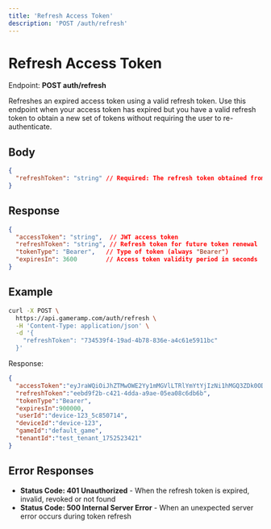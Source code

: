 ```yaml
---
title: 'Refresh Access Token'
description: 'POST /auth/refresh'
---
```


# Refresh Access Token

Endpoint: **POST auth/refresh**

Refreshes an expired access token using a valid refresh token. Use this endpoint when your access token has expired but you have a valid refresh token to obtain a new set of tokens without requiring the user to re-authenticate.

## Body

```json
{
  "refreshToken": "string" // Required: The refresh token obtained from previous login or refresh
}
```

## Response

```json
{
  "accessToken": "string",  // JWT access token
  "refreshToken": "string", // Refresh token for future token renewal
  "tokenType": "Bearer",   // Type of token (always "Bearer")
  "expiresIn": 3600        // Access token validity period in seconds
}
```

## Example

```bash
curl -X POST \
  https://api.gameramp.com/auth/refresh \
  -H 'Content-Type: application/json' \
  -d '{
    "refreshToken": "734539f4-19ad-4b78-836e-a4c61e5911bc"
  }'
```

Response:
```json
{
  "accessToken":"eyJraWQiOiJhZTMwOWE2Yy1mMGVlLTRlYmYtYjIzNi1hMGQ3ZDk0ODg1ZTQiLCJhbGciOiJSUzI1NiJ9.eyJ0ZW5hbnRfaWQiOiJ0ZXN0X3RlbmFudF8xNzUyNTIzNDIxIiwiZGV2aWNlX2lkIjoiZGV2aWNlLTEyMyIsImdhbWVfaWQiOiJkZWZhdWx0X2dhbWUiLCJzdWIiOiJkZXZpY2UtMTIzXzVjODUwNzE0IiwiaWF0IjoxNzUyNzI2OTg1LCJleHAiOjE3NTI3Mjc4ODV9.Dz9npGt6jrTavM2oFchFi4Lw7tIoePd0TFsBxmx7f-yfxYwiIIBMiXfL_A0SMpTnINXvQkZrux16L_EXtZtEy2dfgO79ywac1TyYyuR_UPwrmuKR5jbNbXm5e9P8WY2z1KJOOQ7XVjvrZfkUrasyz-ZhDUmMIhAcwrLz9bDy3ih4I2rhCWvadM8my0tEBQ1vLTFt5uvJKQdt2L30zz5H2jOiV7JIWzFDhPW8eZZqFky259RU7WPMeAy1Z6pf4tYCnAf5zXtVuX0Wx_d5K0vqKoYf4YH1kb-tHBkh88jPCCLwY3liMHbCKO9mzqHbv7zirP6u6gIgcSy7TNX-ESKt5A",
  "refreshToken":"eebd9f2b-c421-4dda-a9ae-05ea08c6db6b",
  "tokenType":"Bearer",
  "expiresIn":900000,
  "userId":"device-123_5c850714",
  "deviceId":"device-123",
  "gameId":"default_game",
  "tenantId":"test_tenant_1752523421"
}
```

## Error Responses

- **Status Code: 401 Unauthorized** - When the refresh token is expired, invalid, revoked or not found
- **Status Code: 500 Internal Server Error** - When an unexpected server error occurs during token refresh